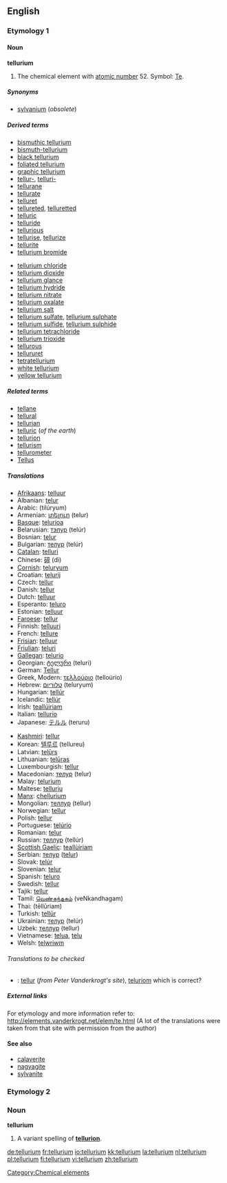 ==English==
{{elements|Te|antimony|Sb|iodine|I}}
===Etymology 1===
====Noun====
{{wikipedia}}
'''tellurium'''
#{{uncountable}} The chemical element with [[atomic number]] 52. Symbol: [[Te]].

=====Synonyms=====
*[[sylvanium]] (''obsolete'')

=====Derived terms=====
{{top2}}
*[[bismuthic tellurium]]
*[[bismuth-tellurium]]
*[[black tellurium]]
*[[foliated tellurium]]
*[[graphic tellurium]]
*[[tellur-]], [[telluri-]]
*[[tellurane]]
*[[tellurate]]
*[[telluret]]
*[[tellureted]], [[telluretted]]
*[[telluric]]
*[[telluride]]
*[[tellurious]]
*[[tellurise]], [[tellurize]]
*[[tellurite]]
*[[tellurium bromide]]
{{mid2}}
*[[tellurium chloride]]
*[[tellurium dioxide]]
*[[tellurium glance]]
*[[tellurium hydride]]
*[[tellurium nitrate]]
*[[tellurium oxalate]]
*[[tellurium salt]]
*[[tellurium sulfate]], [[tellurium sulphate]]
*[[tellurium sulfide]], [[tellurium sulphide]]
*[[tellurium tetrachloride]]
*[[tellurium trioxide]]
*[[tellurous]]
*[[tellururet]]
*[[tetratellurium]]
*[[white tellurium]]
*[[yellow tellurium]]
{{bottom}}

=====Related terms=====
*[[tellane]]
*[[tellural]]
*[[tellurian]]
*[[telluric]] (''of the earth'')
*[[tellurion]]
*[[tellurism]]
*[[tellurometer]]
*[[Tellus]]

=====Translations=====
{{top}}
*[[Afrikaans]]: [[telluur]]
*Albanian: [[telur]]
*Arabic: {{ARchar|[[تيلوريوم]]}} (tilúryum) {{m}}
*Armenian: [[տելուր]] (telur)
*[[Basque]]: [[telurioa]]
*Belarusian: [[тэлур]] (telúr) {{m}}
*Bosnian: [[telur]]
*Bulgarian: [[телур]] (telúr) {{m}}
*[[Catalan]]: [[telluri]]
*Chinese: [[碲]] (dì)
*[[Cornish]]: [[teluryum]]
*Croatian: [[telurij]]
*Czech: [[tellur]]
*Danish: [[tellur]]
*Dutch: [[telluur]] {{n}}
*Esperanto: [[teluro]]
*Estonian: [[telluur]]
*[[Faroese]]: [[tellur]]
*Finnish: [[telluuri]]
*French: [[tellure]] {{m}}
*[[Frisian]]: [[telluur]]
*[[Friulian]]: [[teluri]]
*[[Gallegan]]: [[telurio]]
*Georgian: [[ტელური]] (teluri)
*German: [[Tellur]] {{n}}
*Greek, Modern: [[τελλούριο]] (telloúrio) {{n}}
*Hebrew: [[טלוריום]] (teluryum)
*Hungarian: [[tellúr]]
*Icelandic: [[tellúr]]
*Irish: [[teallúiriam]]
*Italian: [[tellurio]] {{m}}
*Japanese: [[テルル]] (teruru)
{{mid}}
*[[Kashmiri]]: [[tellur]]
*Korean: [[텔루르]] (tellureu)
*Latvian: [[telūrs]]
*Lithuanian: [[telūras]]
*Luxembourgish: [[tellur]]
*Macedonian: [[телур]] (telur)
*Malay: [[telurium]]
*Maltese: [[tellurju]]
*[[Manx]]: [[çhellurium]]
*Mongolian: [[теллур]] (tellur)
*Norwegian: [[tellur]]
*Polish: [[tellur]] {{m}}
*Portuguese: [[telúrio]] {{m}}
*Romanian: [[telur]] {{n}} 
*Russian: [[теллур]] (tellúr) {{m}}
*[[Scottish Gaelic]]: [[teallùiriam]]
*Serbian: [[телур]] ([[telur]]) {{m}}
*Slovak: [[telúr]]
*Slovenian: [[telur]]
*Spanish: [[teluro]] {{m}}
*Swedish: [[tellur]]
*Tajik: [[tellur]]
*Tamil: [[வெண்கந்தகம்]] (veNkandhagam)
*Thai: {{THchar|[[เทลลูเรียม]]}} (tēllūriam)
*Turkish: [[tellür]]
*Ukrainian: [[телур]] (telúr) {{m}}
*Uzbek: [[теллур]] (tellur)
*Vietnamese: [[telua]], [[telu]]
*Welsh: [[telwriwm]]
{{bottom}}

======Translations to be checked======
<!--Remove this section once all of the translations below have been moved into the tables above.-->
{{checktrans}}

*{{ttbc|Breton}}: [[tellur]] (''from Peter Vanderkrogt's site''), [[teluriom]] {{m}} which is correct?

=====External links=====
For etymology and more information refer to:
http://elements.vanderkrogt.net/elem/te.html
(A lot of the translations were taken from that site with permission from the author)

====See also====
*[[calaverite]]
*[[nagyagite]]
*[[sylvanite]]

===Etymology 2===
===Noun===
'''tellurium'''

#A variant spelling of '''[[tellurion]]'''.

[[Category:Chemical elements]]

[[de:tellurium]]
[[fr:tellurium]]
[[io:tellurium]]
[[kk:tellurium]]
[[la:tellurium]]
[[nl:tellurium]]
[[pl:tellurium]]
[[fi:tellurium]]
[[vi:tellurium]]
[[zh:tellurium]]